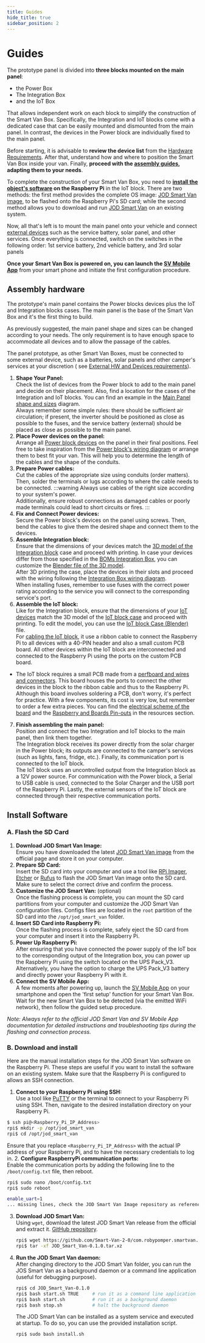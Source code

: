 ```yaml
---
title: Guides
hide_title: true
sidebar_position: 2
---
```


<!--
 FROM   @site/src/components/templates/PageHardware
 VER    1.0.3
-->





<HardwareTitle
  name={hardware_name}
  status={hardware_status} />

# Guides

The prototype panel is divided into **three blocks mounted on the main panel**:

 * the Power Box
 * The Integration Box
 * and the IoT Box

That allows independent work on each block to simplify the construction of the
Smart Van Box. Specifically, the Integration and IoT blocks come with a
dedicated case that can be easily mounted and dismounted from the main panel.
In contrast, the devices in the Power block are individually fixed to the main
panel.

Before starting, it is advisable to **review the device list** from
the [Hardware Requirements](/docs/hardware/panel_prototype/resources#hardware-requirements).
After that, understand how and where to position the Smart Van Box inside your
van. Finally, **proceed with the [assembly guides](#assembly-hardware), adapting
them to your needs**.

To complete the construction of your Smart Van Box, you need
to **[install the object's software](#install-software) on the Raspberry Pi** in
the IoT block. There are two methods: the first method provides the complete OS
image: [JOD Smart Van image](/docs/software/jod_smart_van/jod_smart_van_image),
to be flashed onto the Raspberry Pi's SD card; while the second method allows
you to download and run [JOD Smart Van](/docs/software/jod_smart_van/jod_smart_van)
on an existing system.

Now, all that's left is to mount the main panel onto your vehicle and
connect [external devices](/img/hardware/panel_prototype/resources/BOMs-BlockExternal.pdf)
such as the service battery, solar panel, and other services. Once
everything is connected, switch on the switches in the following order:
1st service battery, 2nd vehicle battery, and 3rd solar panels

**Once your Smart Van Box is powered on, you can launch
the [SV Mobile App](/docs/software#sv_mobile_app)** from your smart phone and
initiate the first configuration procedure.


## Assembly hardware

The prototype's main panel contains the Power blocks devices plus the IoT and
Integration blocks cases. The main panel is the base of the Smart Van Box and
it's the first thing to build.

As previously suggested, the main panel shape and sizes can be changed
according to your needs. The only requirement is to have enough space to
accommodate all devices and to allow the passage of the cables.

The panel prototype, as other Smart Van Boxes, must be connected to some
external device, such as a batteries, solar panels and other camper's
services at your discretion (
see [External HW and Devices requirements](/img/hardware/panel_prototype/resources/BOMs-BlockExternal.pdf)).

1. **Shape Your Panel:**<br/>
  Check the list of devices from the Power block to add to the main panel and
  decide on their placement. Also, find a location for the cases of the
  Integration and IoT blocks. You can find an example in
  the [Main Panel shape and sizes](/img/hardware/panel_prototype/resources/Design%20Panel%20Prototype-Main%20Panel%20Schema.png)
  diagram.<br/>
  Always remember some simple rules: there should be sufficient air circulation;
  if present, the inverter should be positioned as close as possible to the
  fuses, and the service battery (external) should be placed as close as
  possible to the main panel.
2. **Place Power devices on the panel:**<br/>
  Arrange all [Power block devices](/img/hardware/panel_prototype/resources/BOMs-BlockPower.pdf)
  on the panel in their final positions. Feel free to take inspiration from
  the [Power block's wiring diagram](/img/hardware/panel_prototype/resources/Design%20Panel%20Prototype-Power%20Block%20Wiring%20Schema.png)
  or arrange them to best fit your van. This will help you to determine the
  length of the cables and the shape of the conduits.
3. **Prepare Power cables:**<br/>
  Cut the cables of the appropriate size using conduits (order matters). Then,
  solder the terminals or lugs according to where the cable needs to be
  connected.
  :::warning
  Always use cables of the right size according to your system's power.<br/>
  Additionally, ensure robust connections as damaged cables or poorly made
  terminals could lead to short circuits or fires.
  :::
4. **Fix and Connect Power devices:**<br/>
  Secure the Power block's devices on the panel using screws. Then, bend the
  cables to give them the desired shape and connect them to the devices.
5. **Assemble Integration block:**<br/>
  Ensure that the dimensions of your devices match
  the [3D model of the Integration block](/img/hardware/panel_prototype/resources/IntegrationBlock_001.stl)
  case and proceed with printing. In case your devices differ from those
  specified in the [BOMs Integration Box](/img/hardware/panel_prototype/resources/BOMs-BlockIntegration.pdf),
  you can customize the [Blender file of the 3D model](/img/hardware/panel_prototype/resources/IntegrationBlock_001.blend).<br/>
  After 3D printing the case, place the devices in their slots and proceed with
  the wiring following the [Integration Box wiring diagram](/img/hardware/panel_prototype/resources/Design%20Panel%20Prototype-Integration%20Block%20Wiring%20Schema.png).<br/>
  When installing fuses, remember to use fuses with the correct power rating
  according to the service you will connect to the corresponding service's port.
6. **Assemble the IoT block:**<br/>
  Like for the Integration block, ensure that the dimensions of
  your [IoT devices](/img/hardware/panel_prototype/resources/BOMs-BlockIoT.pdf)
  match the 3D model of
  the [IoT block case](/img/hardware/panel_prototype/resources/IoTBlock_002.stl)
  and proceed with printing. To edit the model, you can use
  the [IoT block Case (Blender)](/img/hardware/panel_prototype/resources/IoTBlock_002.blend)
  file.<br/>
  For [cabling the IoT block](/img/hardware/panel_prototype/resources/Design%20Panel%20Prototype-IoT%20Block%20Wiring%20Schema.png),
  it use a ribbon cable to connect the Raspberry Pi to all devices with a 40-PIN
  header and also a small custom PCB board. All other devices within the IoT
  block are interconnected and connected to the Raspberry Pi using the ports on
  the custom PCB board.<br/>
  - The IoT block requires a small PCB made from
    a [perfboard and wires and connectors](/img/hardware/panel_prototype/resources/BOMs-CustomBoard.pdf).
    This board houses the ports to connect the other devices in the block to
    the ribbon cable and thus to the Raspberry Pi. Although this board involves
    soldering a PCB, don't worry, it's perfect for practice. With a few
    components, its cost is very low, but remember to order a few extra pieces.
    You can find the [electrical scheme of the board](/img/hardware/panel_prototype/resources/Design%20Panel%20Prototype-Custom%20Board%20Electrical%20Scheme%20\(Hand-Made\).png)
    and the [Raspberry and Boards Pin-outs](/img/hardware/panel_prototype/resources/RaspberryPi%202%20Boards%20Pinout.ods)
    in the resources section.<br/>
7. **Finish assembling the main panel:**<br/>
  Position and connect the two Integration and IoT blocks to the main panel,
  then link them together.<br/>
  The Integration block receives its power directly from the solar charger in
  the Power block; its outputs are connected to the camper's services (such as
  lights, fans, fridge, etc.). Finally, its communication port is connected to
  the IoT block.<br/>
  The IoT block uses an uncontrolled output from the Integration block as a
  12V power source. For communication with the Power block, a Serial to USB
  cable is used, connected to the Solar Charger and the USB port of the
  Raspberry Pi. Lastly, the external sensors of the IoT block are connected
  through their respective communication ports.

## Install Software

### A. Flash the SD Card

1. **Download JOD Smart Van Image:**<br/>
  Ensure you have downloaded the
  latest [JOD Smart Van image](/docs/software/jod_smart_van/jod_smart_van_image) from the
  official page and store it on your computer.
2. **Prepare SD Card:**<br/>
  Insert the SD card into your computer and use a tool
  like [RPi Imager](https://www.raspberrypi.com/software/),
  [Etcher](https://www.balena.io/etcher/) or [Rufus](https://rufus.ie/) to
  flash the JOD Smart Van image onto the SD card. Make sure to select the
  correct drive and confirm the process.
3. **Customize the JOD Smart Van:** (optional)<br/>
  Once the flashing process is complete, you can mount the SD card partitions
  from your computer and customize the JOD Smart Van configuration files.
  Configs files are located in the `root` partition of the SD card into the
  `/opt/jod_smart_van` folder.
4. **Insert SD Card into Raspberry Pi:**<br/>
  Once the flashing process is complete, safely eject the SD card from your
  computer and insert it into the Raspberry Pi.
5. **Power Up Raspberry Pi:**<br/>
  After ensuring that you have connected the power supply of the IoT box to
  the corresponding output of the Integration box, you can power up the
  Raspberry Pi using the switch located on the UPS Pack_V3.<br/>
  Alternatively, you have the option to charge the UPS Pack_V3 battery and
  directly power your Raspberry Pi with it.
6. **Connect the SV Mobile App:**<br/>
  A few moments after powering up, launch
  the [SV Mobile App](/docs/software#sv_mobile_app) on your smartphone and open
  the 'first setup' function for your Smart Van Box. Wait for the new Smart Van
  Box to be detected (via the emitted WiFi network), then follow the guided
  setup procedure.

*Note: Always refer to the official JOD Smart Van and SV Mobile App
documentation for detailed instructions and troubleshooting tips during the
flashing and connection process.*


### B. Download and install

Here are the manual installation steps for the JOD Smart Van software on the
Raspberry Pi. These steps are useful if you want to install the software on an
existing system. Make sure that the Raspberry Pi is configured to allows an SSH
connection.

1. **Connect to your Raspberry Pi using SSH:**<br/>
  Use a tool like [PuTTY](https://www.putty.org/) or the terminal to connect to
  your Raspberry Pi using SSH. Then, navigate to the desired installation
  directory on your Raspberry Pi.
  ```bash
  $ ssh pi@<Raspberry_Pi_IP_Address>
  rpi$ mkdir -p /opt/jod_smart_van
  rpi$ cd /opt/jod_smart_van
  ```
  Ensure that you replace `<Raspberry_Pi_IP_Address>` with the actual IP
  address of your Raspberry Pi, and to have the necessary credentials to log in.
2. **Configure RaspberryPi communication ports:**<br/>
  Enable the communication ports by adding the following line to the
  `/boot/config.txt` file, then reboot.
  ```bash
  rpi$ sudo nano /boot/config.txt
  rpi$ sudo reboot
  ```
  ```bash
  enable_uart=1
  ... missing lines, check the JOD Smart Van Image repository as reference
  ```
3. **Download JOD Smart Van:**<br/>
  Using `wget`, download the latest JOD Smart Van release from the official and
  extract it.
  [GitHub repository](https://github.com/Smart-Van-2-0/com.robypomper.smartvan.jod_smart_van/releases/).
   ```bash
   rpi$ wget https://github.com/Smart-Van-2-0/com.robypomper.smartvan.jod_smart_van/releases/download/0.1.0/JOD_Smart_Van-0.1.0.tar.xz
   rpi$ tar -xf JOD_Smart_Van-0.1.0.tar.xz
   ```
4. **Run the JOD Smart Van daemon:**<br/>
  After changing directory to the JOD Smart Van folder, you can run the JOS
  Smart Van as a background daemon or a command line application (useful for
  debugging purpose).
   ```bash
   rpi$ cd JOD_Smart_Van-0.1.0
   rpi$ bash start.sh TRUE     # run it as a command line application
   rpi$ bash start.sh          # run it as a background daemon
   rpi$ bash stop.sh           # halt the background daemon
   ```
   The JOD Smart Van can be installed as a system service and executed at
   startup. To do so, you can use the provided installation script.
   ```bash
   rpi$ sudo bash install.sh
   ```
